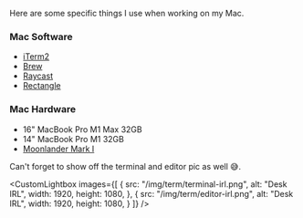 
Here are some specific things I use when working on my Mac.

### Mac Software

- <a href="https://iterm2.com" target="_blank">iTerm2</a>
- <a href="https://brew.sh" target="_blank">Brew</a>
- <a href="https://raycast.com" target="_blank">Raycast</a>
- <a href="https://rectangleapp.com" target="_blank">Rectangle</a>

### Mac Hardware
- 16" MacBook Pro M1 Max 32GB
- 14" MacBook Pro M1 32GB
- <a href="https://www.zsa.io/moonlander" target="_blank">Moonlander Mark I</a> 

Can't forget to show off the terminal and editor pic as well 😅.

<CustomLightbox
  images={[
    {
      src: "/img/term/terminal-irl.png",
      alt: "Desk IRL",
      width: 1920,
      height: 1080, 
    },
    {
      src: "/img/term/editor-irl.png",
      alt: "Desk IRL",
      width: 1920,
      height: 1080, 
    }
  ]}
/>
